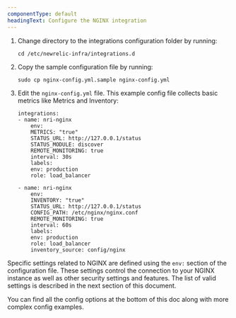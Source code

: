 ```yaml
---
componentType: default
headingText: Configure the NGINX integration
---
```


1. Change directory to the integrations configuration folder by running:

    ```shell
    cd /etc/newrelic-infra/integrations.d
    ```

2. Copy the sample configuration file by running:

    ```shell
    sudo cp nginx-config.yml.sample nginx-config.yml
    ```

3. Edit the `nginx-config.yml` file. This example config file collects basic metrics like Metrics and Inventory:

    ```
    integrations:
    - name: nri-nginx
        env:
        METRICS: "true"
        STATUS_URL: http://127.0.0.1/status
        STATUS_MODULE: discover
        REMOTE_MONITORING: true
        interval: 30s
        labels:
        env: production
        role: load_balancer

    - name: nri-nginx
        env:
        INVENTORY: "true"
        STATUS_URL: http://127.0.0.1/status
        CONFIG_PATH: /etc/nginx/nginx.conf
        REMOTE_MONITORING: true
        interval: 60s
        labels:
        env: production
        role: load_balancer
        inventory_source: config/nginx
    ```

Specific settings related to NGINX are defined using the `env:` section of the configuration file. These settings control the connection to your NGINX instance as well as other security settings and features. The list of valid settings is described in the next section of this document.

You can find all the config options at the bottom of this doc along with more complex config examples.



